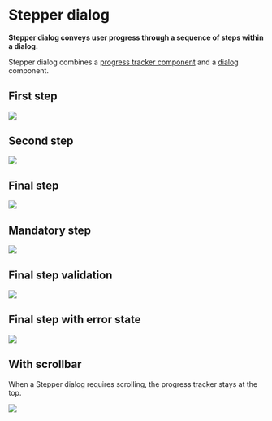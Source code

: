 # Stepper dialog

**Stepper dialog conveys user progress through a sequence of steps within a dialog.**

Stepper dialog combines a [progress tracker component](/product/components/progress-tracker) and a [dialog](/product/components/dialog) component.

## First step

<img src="assets/step-1-optional.jpg" />

## Second step

<img src="assets/step-2-optional.jpg" />

## Final step

<img src="assets/final-step.jpg" />

## Mandatory step

<img src="assets/step-2-mandatory.jpg" />

## Final step validation

<img src="assets/final-step-validation.jpg" />

## Final step with error state

<img src="assets/final-step-error.jpg" />

## With scrollbar

When a Stepper dialog requires scrolling, the progress tracker stays at the top.

<img src="assets/step-scroll.jpg" />
